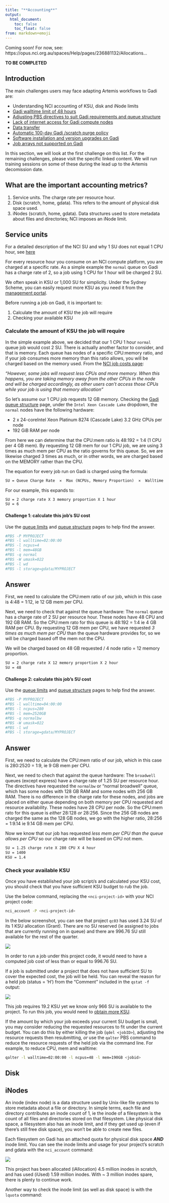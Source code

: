 ```yaml
---
title: "**Accounting**"
output:
  html_document:
    toc: false
    toc_float: false
from: markdown+emoji
---
```


Coming soon! For now, see: https://opus.nci.org.au/spaces/Help/pages/236881132/Allocations...


**TO BE COMPLETED** 


## Introduction

The main challenges users may face adapting Artemis workflows to Gadi are:

- Understanding NCI accounting of KSU, disk and iNode limits
- [Gadi walltime limit of 48 hours](./12_walltime.qmd)
- [Adjusting PBS directives to suit Gadi requirements and queue structure](./08_job_script.qmd)
- [Lack of internet access for Gadi compute nodes](./08_job_script.qmd#lack-of-internet-access-on-compute-nodes)
- [Data transfer](./05_data_transfer.qmd)
- [Automatic 100-day Gadi /scratch purge policy](https://opus.nci.org.au/spaces/Help/pages/241926268/Recover+Files...#RecoverFiles...-RecoverQuarantinedFilesonscratch)
- [Software installation and version upgrades on Gadi](./11_software.qmd) 
- [Job arrays not supported on Gadi](./13_parralel_jobs.qmd) 

In this section, we will look at the first challenge on this list. For the remaining challenges, please visit the specific linked content. We will run training sessions on some of these during the lead up to the Artemis decomission date.

## What are the important accounting metrics? 

1. Service units. The charge rate per resource hour. 
2. Disk (scratch, home, gdata). This refers to the amount of physical disk space used.   
3. iNodes (scratch, home, gdata). Data structures used to store metadata about files and directories; NCI imposes an iNode limit. 

## Service units 

For a detailed description of the NCI SU and why 1 SU does not equal 1 CPU hour, see [here](https://opus.nci.org.au/spaces/Help/pages/119964320/Definition+Service+Unit+SU)

For every resource hour you consume on an NCI compute platform, you are charged at a specific rate. As a simple example the `normal` queue on Gadi has a charge rate of 2, so a job using 1 CPU for 1 hour will be charged 2 SU. 

We often speak in KSU or 1,000 SU for simplicity. Under the Sydney Scheme, you can easily request more KSU as you need it from the [management portal](http://nci.sydney.edu.au). 

Before running a job on Gadi, it is important to:

1. Calculate the amount of KSU the job will require
2. Checking your available KSU

### Calculate the amount of KSU the job will require 

In the simple example above, we decided that our 1 CPU 1 hour `normal` queue job would cost 2 SU. There is actually another factor to consider, and that is memory. Each queue has nodes of a specific CPU:memory ratio, and if your job consumes more memory than this ratio allows, you will be charged based on the memory used. From the [NCI job costs page](https://opus.nci.org.au/spaces/Help/pages/236880942/Job+Costs...):

*"However, some jobs will request less CPUs and more memory. When this happens, you are taking memory away from the other CPUs in the node and will be charged accordingly, as other users can’t access those CPUs while your job is using that memory allocation"*

So let's assume our 1 CPU job requests 12 GB memory. Checking the [Gadi queue structure](https://opus.nci.org.au/spaces/Help/pages/236880996/Queue+Structure+on+Gadi...) page, under the `Intel Xeon Cascade Lake` dropdown, the `normal` nodes have the following hardware:

- 2 x 24-coreIntel Xeon Platinum 8274 (Cascade Lake) 3.2 GHz CPUs per node
- 192 GiB RAM per node

From here we can determine that the CPU:mem ratio is 48:192 = 1:4 (1 CPU per 4 GB mem). By requesting 12 GB mem for our 1 CPU job, we are using 3 times as much mem per CPU as the ratio governs for this queue. So, we are likewise charged 3 times as much, or in other words, we are charged based on the MEMORY rather than the CPU. 

The equation for every job run on Gadi is charged using the formula:

```default
SU = Queue Charge Rate  ✕  Max (NCPUs, Memory Proportion)  ✕  Walltime Used (Hours)
```

For our example, this expands to:

```default
SU = 2 charge rate X 3 memory proportion X 1 hour
SU = 6
```

#### Challenge 1: calculate this job's SU cost

Use the [queue limits](https://opus.nci.org.au/spaces/Help/pages/236881198/Queue+Limits...) and [queue structure](https://opus.nci.org.au/spaces/Help/pages/236880996/Queue+Structure+on+Gadi...) pages to help find the answer. 

```bash
#PBS -P MYPROJECT
#PBS -l walltime=02:00:00
#PBS -l ncpus=4
#PBS -l mem=48GB
#PBS -q normal
#PBS -W umask=022
#PBS -l wd
#PBS -l storage=gdata/MYPROJECT
```

::: {.callout-note collapse="true"}
## Answer

First, we need to calculate the CPU:mem ratio of our job, which in this case is 4:48 = 1:12, ie 12 GB mem per CPU. 

Next, we need to check that against the queue hardware: The `normal` queue has a charge rate of 2 SU per resource hour. These nodes have 48 CPU and 192 GB RAM. So the CPU:mem rato for this queue is 48:192 = 1:4 ie 4 GB RAM per CPU. By requesting 12 GB mem per CPU, we have requested *3 times as much mem per CPU* than the queue hardware provides for, so we will be charged based off the mem not the CPU. 

We will be charged based on 48 GB requested / 4 node ratio  = 12 memory proportion.  

```default
SU = 2 charge rate X 12 memory proportion X 2 hour
SU = 48
```
:::


#### Challenge 2: calculate this job's SU cost

Use the [queue limits](https://opus.nci.org.au/spaces/Help/pages/236881198/Queue+Limits...) and [queue structure](https://opus.nci.org.au/spaces/Help/pages/236880996/Queue+Structure+on+Gadi...) pages to help find the answer. 

```bash
#PBS -P MYPROJECT
#PBS -l walltime=04:00:00
#PBS -l ncpus=280
#PBS -l mem=2520GB
#PBS -q normalbw
#PBS -W umask=022
#PBS -l wd
#PBS -l storage=gdata/MYPROJECT
```

::: {.callout-note collapse="true"}
## Answer

First, we need to calculate the CPU:mem ratio of our job, which in this case is 280:2520 = 1:9, ie 9 GB mem per CPU. 

Next, we need to chech that against the queue hardware: The `broadwell` queues (except express) have a charge rate of 1.25 SU per resource hour. The directives have requested the `normalbw` or "normal broadwell" queue, which has some nodes with 128 GB RAM and some nodes with 256 GB RAM. There is no difference in the charge rate for these nodes, and jobs are placed on either queue depending on both memory per CPU requested and resource availability. These nodes have 28 CPU per node. So the CPU:mem rato for this queue is *either* 28:128 *or* 28:256. Since the 256 GB nodes are charged the same as the 128 GB nodes, we go with the higher ratio, 28:256 = 1:9.14 ie 9.14 GB mem per CPU. 

Now we know that our job has requested *less mem per CPU than the queue allows per CPU* so our charge rate will be based on CPU not mem. 

```default
SU = 1.25 charge rate X 280 CPU X 4 hour
SU = 1400
KSU = 1.4
```
:::

### Check your available KSU

Once you have established your job script/s and calculated your KSU cost, you should check that you have sufficient KSU budget to rub the job.

Use the below command, replacing the `<nci-project-id>` with your NCI project code:

```bash
nci_account -P <nci-project-id>
```

In the below screenshot, you can see that project `qc03` has used 3.24 SU of its 1 KSU allocation (Grant). There are no SU reserved (ie assigned to jobs that are currently running on in queue) and there are 996.76 SU still available for the rest of the quarter. 
 
![](../fig/nci_account-P.png)

In order to run a job under this project code, it would need to have a computed job cost of less than or equal to 996.76 SU. 

If a job is submitted under a project that does not have sufficient SU to cover the expected cost, the job will be held. You can reveal the reason for a held job (status = 'H') from the "Comment" included in the `qstat -f` output:

![](../fig/gadi-job-insufficient-su.png)

This job requires 19.2 KSU yet we know only 966 SU is available to the project. To run this job, you would need to [obtain more KSU](https://sydneyuni.atlassian.net/wiki/spaces/RC/pages/3448733944/NCI-Sydney+Scheme#Additional-Service-Unit-Requests). 

If the amount by which your job exceeds your current SU budget is small, you may consider reducing the requested resources to fit under the current budget. You can do this by either killing the job (`qdel <jobID>`), adjusting the resource requests then resubmitting, *or* use the `qalter` PBS command to reduce the resource requests of the held job via the command line. For example, to reduce CPU, mem and walltime:

```bash
qalter -l walltime=02:00:00 -l ncpus=48 -l mem=190GB <jobid> 
```

## Disk

## iNodes

An inode (index node) is a data structure used by Unix-like file systems to store metadata about a file or directory. In simple terms, each file and directory contributes an inode count of 1, ie the inode of a filesystem is the count of all files and directories stored on that filesystem. Like physical disk space, a filesystem also has an inode limit, and if they get used up (even if there's still free disk space), you won’t be able to create new files.

Each filesystem on Gadi has an attached quota for physical disk space ***AND*** inode limit. You can see the inode limits and usage for your project's scratch and gdata with the `nci_account` command:

![](../fig/nci_account-P-inode.png)

This project has been allocated (iAllocation) 4.5 million inodes in scratch, and has used (iUsed) 1.59 million inodes. With ~ 3 million inodes spare, there is plenty to continue work. 

Another way to check the inode limit (as well as disk space) is with the `lquota` command: 





